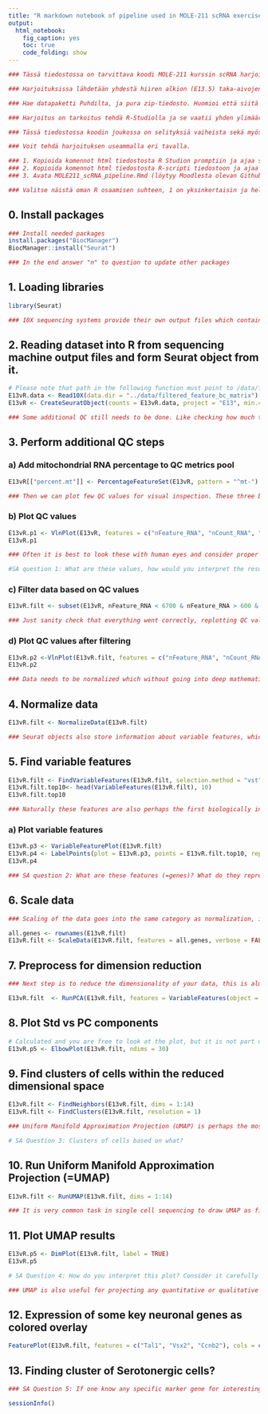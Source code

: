 ```yaml
---
title: "R markdown notebook of pipeline used in MOLE-211 scRNA exercises"
output:
  html_notebook:
    fig_caption: yes
    toc: true
    code_folding: show
---
```


```r
### Tässä tiedostossa on tarvittava koodi MOLE-211 kurssin scRNA harjoitustöihin.

### Harjoituksissa lähdetään yhdestä hiiren alkion (E13.5) taka-aivojen alueen (rhombomere 1) scRNA sekvensointi näytteen tuloksesta. Sekvensointi data löytyy Puhdista kansiosta /scratch/project_2000924/data.zip. Tavoitteena on piirtää näytteestä solutason hajotelma UMAP algoritmilla sekä katsoa muutamien markkeri geenien ilmentymistä soluissa.

### Hae datapaketti Puhdilta, ja pura zip-tiedosto. Huomioi että siitä syntyy kansio /data/filtered_feature_bc_matrix/ ja sen sisällä on 3 gz-pakettia. ÄLÄ PURA NÄITÄ, R:n monet paketit osaavat lukea suoraan pakattua dataa.

### Harjoitus on tarkoitus tehdä R-Studiolla ja se vaatii yhden ylimääräisen paketin (Seurat) sekä sen riippuvuudet. Ohjeet asennukseen on annettu alla, eli ensin asennetaan BiocManager ja sitten Seurat.

### Tässä tiedostossa koodin joukossa on selityksiä vaiheista sekä myös kysymyksiä merkattuna lyhenteellä SA (=SelfAssesment). Voit käyttää niitä arvioidaksesi oletko sisäistänyt keskeisimmät asiat.

### Voit tehdä harjoituksen useammalla eri tavalla.

### 1. Kopioida komennot html tiedostosta R Studion promptiin ja ajaa siinä.
### 2. Kopioida komennot html tiedostosta R-scripti tiedostoon ja ajaa se.
### 3. Avata MOLE211_scRNA_pipeline.Rmd (löytyy Moodlesta olevan Github linkin takaa) ja ajaa R koodi siellä osa kerrallaan.

### Valitse näistä oman R osaamisen suhteen, 1 on yksinkertaisin ja helpoin tapa aloittaa aivan alusta R:n kanssa työskentely. 3 on vaativin, älä valitse tätä jos et tiedä mikä on Github, mutta loppujen lopuksi myös antoisin ja hyödyllisin tapa oppia R-Studion käyttöä. Varsinaisen analyysin tuloksen kannalta ei ole väliä minkä tavan valitset.
```

## 0. Install packages
```r
### Install needed packages
install.packages("BiocManager")
BiocManager::install("Seurat")

### In the end answer "n" to question to update other packages 
```

## 1. Loading libraries
```r
library(Seurat)
```

```r
### 10X sequencing systems provide their own output files which contain already preprocessed data. This means that initial QC on the read level has been done and alignment to the genome has been completed. Also reads have been linked to gene ids. First step is to load this data into R by using convenient Read10X() function. Then this data is transformed into a Seurat object, which is one of the most used and comprehesive libraries for scRNA analysis in R.
```

## 2.	Reading dataset into R from sequencing machine output files and form Seurat object from it.
```r
# Please note that path in the following function must point to /data/filtered_feature_bc_matrix folder
E13vR.data <- Read10X(data.dir = "../data/filtered_feature_bc_matrix")
E13vR <- CreateSeuratObject(counts = E13vR.data, project = "E13", min.cells = 3, min.features = 200)
```

```r
### Some additional QC still needs to be done. Like checking how much there is mitochondrial RNA present in each cell. Relying on ready Seurat functions we can calculate this number and add it to the Seurat object.
```

## 3.	Perform additional QC steps
### a) Add mitochondrial RNA percentage to QC metrics pool
```r
E13vR[["percent.mt"]] <- PercentageFeatureSet(E13vR, pattern = "^mt-")
```

```r
### Then we can plot few QC values for visual inspection. These three being the most common values to plot. Please note that in these plots each dot is individual cell.
```

### b) Plot QC values
```r
E13vR.p1 <- VlnPlot(E13vR, features = c("nFeature_RNA", "nCount_RNA", "percent.mt"), ncol = 3)
E13vR.p1
```

```r
### Often it is best to look these with human eyes and consider proper levels for filtering. In this case we require number of features per cell to be between 600 and 6700, and mitochondrial RNA percentage per cell to be less than 15. Cells passing these requirements are selected for further analysis. Pay attention also to the fundamental logic of R here, and consider which dataobject is source and in which dataobject filtered data is assigned. 

#SA question 1: What are these values, how would you interpret the results?
```

### c)	Filter data based on QC values
```r
E13vR.filt <- subset(E13vR, nFeature_RNA < 6700 & nFeature_RNA > 600 & percent.mt < 15)
```

```r
### Just sanity check that everything went correctly, replotting QC values of the filtered data.
```

### d) Plot QC values after filtering
```r
E13vR.p2 <-VlnPlot(E13vR.filt, features = c("nFeature_RNA", "nCount_RNA", "percent.mt"), ncol = 3)
E13vR.p2
```

```r
### Data needs to be normalized which without going into deep mathematics simply means that data is transformed (often log transform) and scaled to diminish problems caused by outliers, batch differences etc... Normalization is VERY complicated topic in its further details, but also very important. Right now you can just rely on Seurat functions to perform normalization with default settings. Please pay attention to which object is normalized and where its results are assigned.
```

## 4. Normalize data
```r
E13vR.filt <- NormalizeData(E13vR.filt)
```

```r
### Seurat objects also store information about variable features, which in this case means genes, as this data has been processed to the level of genes. One needs to set number of variable features via argument and then there is ready function to find that many most variable features and store that into object structure. It is then used further downstream in the analysis. As last command we just print out top 10 genes having most variance in expression among the cells of this sample.
```

## 5.	Find variable features
```r
E13vR.filt <- FindVariableFeatures(E13vR.filt, selection.method = "vst", nfeatures = 2000)
E13vR.filt.top10<- head(VariableFeatures(E13vR.filt), 10)
E13vR.filt.top10
```

```r
### Naturally these features are also perhaps the first biologically interesting result, as those are the genes which do have most variance in their expression within measured pool of cells. We can plot these for further consideration and validation that sample seems to be biologically valid for this context.
```

### a) Plot variable features
```r
E13vR.p3 <- VariableFeaturePlot(E13vR.filt)
E13vR.p4 <- LabelPoints(plot = E13vR.p3, points = E13vR.filt.top10, repel = TRUE, ynudge=0, xnudge=0)
E13vR.p4
```

```r
### SA question 2: What are these features (=genes)? What do they represent?
```

## 6.	Scale data
```r
### Scaling of the data goes into the same category as normalization, it is more mathematical topic, but also important step. It is actually required by many downstream Seurat functions.
```

```r
all.genes <- rownames(E13vR.filt)
E13vR.filt <- ScaleData(E13vR.filt, features = all.genes, verbose = FALSE)
```

## 7.	Preprocess for dimension reduction

```r
### Next step is to reduce the dimensionality of your data, this is almost compulsary as without it is really hard to get interpretable results of the entire data space. This is very mathematical topic, but right now you can perform this as well with ready Seurat function. Please note that this function does now use Variable featuers information you calculated earlier.
```

```r
E13vR.filt  <- RunPCA(E13vR.filt, features = VariableFeatures(object = E13vR.filt), verbose = FALSE)
```

## 8.	Plot Std vs PC components
```r
# Calculated and you are free to look at the plot, but it is not part of the exercise as such
E13vR.p5 <- ElbowPlot(E13vR.filt, ndims = 30)
```

## 9.	Find clusters of cells within the reduced dimensional space
```r
E13vR.filt <- FindNeighbors(E13vR.filt, dims = 1:14)
E13vR.filt <- FindClusters(E13vR.filt, resolution = 1)
```

```r
### Uniform Manifold Approximation Projection (UMAP) is perhaps the most useful functional and method in scRNA data-analysis, and in many other analyses as well. It is also mathematically extremely complex and far beyond the context of this course. Anyhow, Seurat contains nice functionality to perform UMAP. What it actually does, is that it takes your high-dimensional data, and figures out best possible approximation of it in 2 dimensions (=> like scatter plot). Therefore something we can plot in two dimension.

# SA Question 3: Clusters of cells based on what?
```

## 10.	Run Uniform Manifold Approximation Projection (=UMAP)
```r
E13vR.filt <- RunUMAP(E13vR.filt, dims = 1:14)
```

```r
### It is very common task in single cell sequencing to draw UMAP as first analysis. It gives perhaps the best overview of the sample structure and overall variability between the cells. One can also use previous analysis which found clusters of cells and project cluster membership information into the UMAP. In this case cells are colored based on their cluster.
```

## 11.	Plot UMAP results
```r
E13vR.p5 <- DimPlot(E13vR.filt, label = TRUE)
E13vR.p5
```

```r
# SA Question 4: How do you interpret this plot? Consider it carefully as this is one of the most important results of many sc-sequencing data analyses.
```

```r
### UMAP is also useful for projecting any quantitative or qualitative information of cells as color on the UMAP. Thus in next code we check how certain key neuronal genes are expressed in each cell. Perhaps these already start to give you understanding which clusters contain which kind of cells.
```

## 12. Expression of some key neuronal genes as colored overlay
```r
FeaturePlot(E13vR.filt, features = c("Tal1", "Vsx2", "Ccnb2"), cols = c("lightgrey", "green"))
```

## 13. Finding cluster of Serotonergic cells?
```r
### SA Question 5: If one know any specific marker gene for interesting cells, that can be used to find which cluster contains those. Can you find cluster number for serotonergic cells by using gene named Fev as marker?
```

```r
sessionInfo()
```

